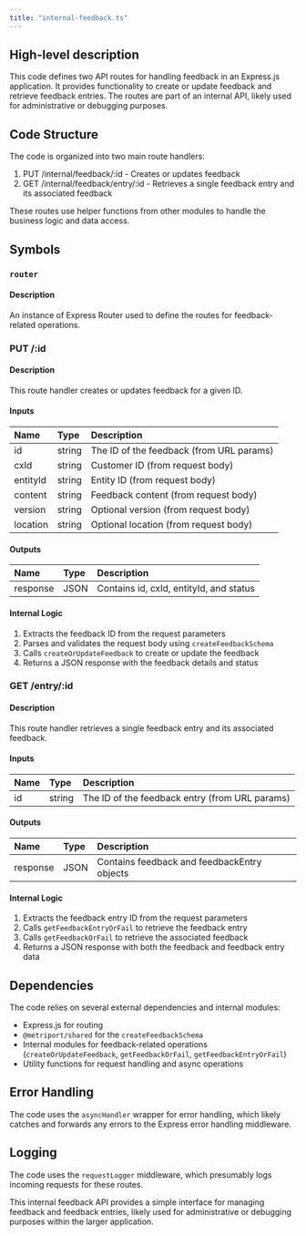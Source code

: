 ```yaml
---
title: "internal-feedback.ts"
---
```


## High-level description
This code defines two API routes for handling feedback in an Express.js application. It provides functionality to create or update feedback and retrieve feedback entries. The routes are part of an internal API, likely used for administrative or debugging purposes.

## Code Structure
The code is organized into two main route handlers:
1. PUT /internal/feedback/:id - Creates or updates feedback
2. GET /internal/feedback/entry/:id - Retrieves a single feedback entry and its associated feedback

These routes use helper functions from other modules to handle the business logic and data access.

## Symbols

### `router`
#### Description
An instance of Express Router used to define the routes for feedback-related operations.

### PUT /:id
#### Description
This route handler creates or updates feedback for a given ID.

#### Inputs
| Name | Type | Description |
|:-----|:-----|:------------|
| id | string | The ID of the feedback (from URL params) |
| cxId | string | Customer ID (from request body) |
| entityId | string | Entity ID (from request body) |
| content | string | Feedback content (from request body) |
| version | string | Optional version (from request body) |
| location | string | Optional location (from request body) |

#### Outputs
| Name | Type | Description |
|:-----|:-----|:------------|
| response | JSON | Contains id, cxId, entityId, and status |

#### Internal Logic
1. Extracts the feedback ID from the request parameters
2. Parses and validates the request body using `createFeedbackSchema`
3. Calls `createOrUpdateFeedback` to create or update the feedback
4. Returns a JSON response with the feedback details and status

### GET /entry/:id
#### Description
This route handler retrieves a single feedback entry and its associated feedback.

#### Inputs
| Name | Type | Description |
|:-----|:-----|:------------|
| id | string | The ID of the feedback entry (from URL params) |

#### Outputs
| Name | Type | Description |
|:-----|:-----|:------------|
| response | JSON | Contains feedback and feedbackEntry objects |

#### Internal Logic
1. Extracts the feedback entry ID from the request parameters
2. Calls `getFeedbackEntryOrFail` to retrieve the feedback entry
3. Calls `getFeedbackOrFail` to retrieve the associated feedback
4. Returns a JSON response with both the feedback and feedback entry data

## Dependencies
The code relies on several external dependencies and internal modules:
- Express.js for routing
- `@metriport/shared` for the `createFeedbackSchema`
- Internal modules for feedback-related operations (`createOrUpdateFeedback`, `getFeedbackOrFail`, `getFeedbackEntryOrFail`)
- Utility functions for request handling and async operations

## Error Handling
The code uses the `asyncHandler` wrapper for error handling, which likely catches and forwards any errors to the Express error handling middleware.

## Logging
The code uses the `requestLogger` middleware, which presumably logs incoming requests for these routes.

This internal feedback API provides a simple interface for managing feedback and feedback entries, likely used for administrative or debugging purposes within the larger application.